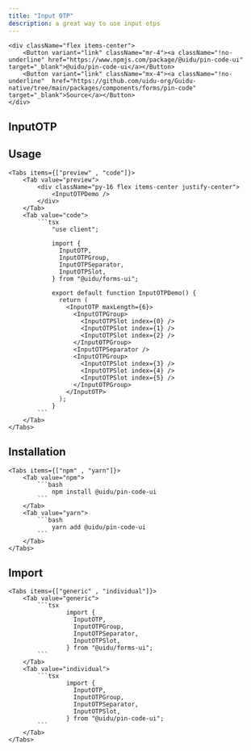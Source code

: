 ```yaml
---
title: "Input OTP"
description: a great way to use input otps
---
```



    <div className="flex items-center">
        <Button variant="link" className="mr-4"><a className="!no-underline" href="https://www.npmjs.com/package/@uidu/pin-code-ui" target="_blank">@uidu/pin-code-ui</a></Button>
        <Button variant="link" className="mx-4"><a className="!no-underline"  href="https://github.com/uidu-org/Guidu-native/tree/main/packages/components/forms/pin-code" target="_blank">Source</a></Button>
    </div>

## InputOTP

## Usage

    <Tabs items={["preview" , "code"]}>
        <Tab value="preview">
            <div className="py-16 flex items-center justify-center">
                <InputOTPDemo />
            </div>
        </Tab>
        <Tab value="code">
            ```tsx
                "use client";

                import {
                  InputOTP,
                  InputOTPGroup,
                  InputOTPSeparator,
                  InputOTPSlot,
                } from "@uidu/forms-ui";

                export default function InputOTPDemo() {
                  return (
                    <InputOTP maxLength={6}>
                      <InputOTPGroup>
                        <InputOTPSlot index={0} />
                        <InputOTPSlot index={1} />
                        <InputOTPSlot index={2} />
                      </InputOTPGroup>
                      <InputOTPSeparator />
                      <InputOTPGroup>
                        <InputOTPSlot index={3} />
                        <InputOTPSlot index={4} />
                        <InputOTPSlot index={5} />
                      </InputOTPGroup>
                    </InputOTP>
                  );
                }
            ```
        </Tab>
    </Tabs>

## Installation

    <Tabs items={["npm" , "yarn"]}>
        <Tab value="npm">
            ```bash
                npm install @uidu/pin-code-ui
            ```
        </Tab>
        <Tab value="yarn">
            ```bash
                yarn add @uidu/pin-code-ui
            ```
        </Tab>
    </Tabs>

## Import

    <Tabs items={["generic" , "individual"]}>
        <Tab value="generic">
            ```tsx
                    import {
                      InputOTP,
                      InputOTPGroup,
                      InputOTPSeparator,
                      InputOTPSlot,
                    } from "@uidu/forms-ui";
            ```
        </Tab>
        <Tab value="individual">
            ```tsx
                    import {
                      InputOTP,
                      InputOTPGroup,
                      InputOTPSeparator,
                      InputOTPSlot,
                    } from "@uidu/pin-code-ui";
            ```
        </Tab>
    </Tabs>
